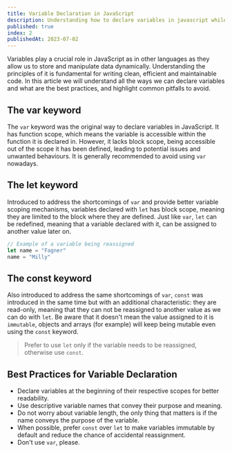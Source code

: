 ```yaml
---
title: Variable Declaration in JavaScript
description: Understanding how to declare variables in javascript while maintaining best partices
published: true
index: 2
publishedAt: 2023-07-02
---
```


Variables play a crucial role in JavaScript as in other languages as they allow us to store and manipulate data dynamically. Understanding the principles of it is fundamental for writing clean, efficient and maintainable code. In this article we will understand all the ways we can declare variables and what are the best practices, and highlight common pitfalls to avoid.

## The var keyword
The `var` keyword was the original way to declare variables in JavaScript. It has function scope, which means the variable is accessible within the function it is declared in. However, it lacks block scope, being accessible out of the scope it has been defined, leading to potential issues and unwanted behaviours. It is generally recommended to avoid using `var` nowadays.

## The let keyword
Introduced to address the shortcomings of `var` and provide better variable scoping mechanisms, variables declared with `let` has block scope, meaning they are limited to the block where they are defined. Just like `var`, `let` can be redefined, meaning that a variable declared with it, can be assigned to another value later on.
```js
// Example of a variable being reassigned
let name = "Fagner"
name = "Milly"
```

## The const keyword
Also introduced to address the same shortcomings of `var`, `const` was introduced in the same time but with an additional characteristic: they are read-only, meaning that they can not be reassigned to another value as we can do with `let`. Be aware that it doesn't mean the value assigned to it is `immutable`, objects and arrays (for example) will keep being mutable even using the `const` keyword.

> Prefer to use `let` only if the variable needs to be reassigned, otherwise use `const`.

## Best Practices for Variable Declaration

- Declare variables at the beginning of their respective scopes for better readability. 
- Use descriptive variable names that convey their purpose and meaning.
- Do not worry about variable length, the only thing that matters is if the name conveys the purpose of the variable.
- When possible, prefer `const` over `let` to make variables immutable by default and reduce the chance of accidental reassignment.
- Don't use `var`, please.